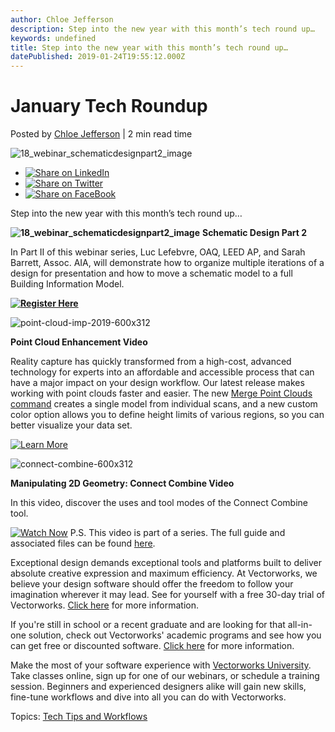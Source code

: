 ```yaml
---
author: Chloe Jefferson
description: Step into the new year with this month’s tech round up…
keywords: undefined
title: Step into the new year with this month’s tech round up… 
datePublished: 2019-01-24T19:55:12.000Z
---
```

  

# January Tech Roundup

 Posted by [Chloe Jefferson](https://blog.vectorworks.net/author/chloe-jefferson) | 2 min read time 

![18_webinar_schematicdesignpart2_image](https://blog.vectorworks.net/hubfs/Blog%20Images/190124_January%20Tech%20Round%20Up/18_webinar_schematicdesignpart2_image.jpg) 

* [![Share on LinkedIn](https://2659751.fs1.hubspotusercontent-na1.net/hubfs/2659751/michaelDemo/share-LI.png)](http://www.linkedin.com/shareArticle?mini=true&url=https%3A%2F%2Fblog.vectorworks.net%2Ftech-roundup-january)
* [![Share on Twitter](https://2659751.fs1.hubspotusercontent-na1.net/hubfs/2659751/michaelDemo/share-TW.png)](https://www.twitter.com/share?text=January%20Tech%20Roundup&url=https%3A%2F%2Fblog.vectorworks.net%2Ftech-roundup-january&via=PMGTweets)
* [![Share on FaceBook](https://2659751.fs1.hubspotusercontent-na1.net/hubfs/2659751/michaelDemo/share-FB.png)](https://www.facebook.com/sharer/sharer.php?u=https%3A%2F%2Fblog.vectorworks.net%2Ftech-roundup-january)

Step into the new year with this month’s tech round up… 

**![18_webinar_schematicdesignpart2_image](https://blog.vectorworks.net/hs-fs/hubfs/Blog%20Images/190124_January%20Tech%20Round%20Up/18_webinar_schematicdesignpart2_image.jpg?width=1024&name=18_webinar_schematicdesignpart2_image.jpg)** **Schematic Design Part 2**

In Part II of this webinar series, Luc Lefebvre, OAQ, LEED AP, and Sarah Barrett, Assoc. AIA, will demonstrate how to organize multiple iterations of a design for presentation and how to move a schematic model to a full Building Information Model. 

**[![Register Here](https://no-cache.hubspot.com/cta/default/3018241/fe9ebf89-78e3-4fdd-b1ce-5a7a53aaae21.png)](https://cta-redirect.hubspot.com/cta/redirect/3018241/fe9ebf89-78e3-4fdd-b1ce-5a7a53aaae21)** 

![point-cloud-imp-2019-600x312](https://blog.vectorworks.net/hs-fs/hubfs/Blog%20Images/190124_January%20Tech%20Round%20Up/point-cloud-imp-2019-600x312.png?width=600&name=point-cloud-imp-2019-600x312.png)

**Point Cloud Enhancement Video**

Reality capture has quickly transformed from a high-cost, advanced technology for experts into an affordable and accessible process that can have a major impact on your design workflow. Our latest release makes working with point clouds faster and easier. The new [Merge Point Clouds command](http://app-help.vectorworks.net/2019/eng/VW2019%5FGuide/Objects%5Fedit2/Merging%5FPoint%5FClouds.htm?utm%5Fcampaign=blog&utm%5Fsource=button&utm%5Fmedium=planetvectorworks&utm%5Fcontent=techroundup012419) creates a single model from individual scans, and a new custom color option allows you to define height limits of various regions, so you can better visualize your data set.

[![Learn More](https://no-cache.hubspot.com/cta/default/3018241/1dce1a9a-0176-40a5-bb8a-865f20e2fedf.png)](https://cta-redirect.hubspot.com/cta/redirect/3018241/1dce1a9a-0176-40a5-bb8a-865f20e2fedf) 

![connect-combine-600x312](https://blog.vectorworks.net/hs-fs/hubfs/Blog%20Images/190124_January%20Tech%20Round%20Up/connect-combine-600x312.png?width=600&name=connect-combine-600x312.png)

**Manipulating 2D Geometry: Connect Combine Video**

In this video, discover the uses and tool modes of the Connect Combine tool.

[![Watch Now](https://no-cache.hubspot.com/cta/default/3018241/1784c03a-87b4-410e-8fcf-e0ffa6c7ea5e.png)](https://cta-redirect.hubspot.com/cta/redirect/3018241/1784c03a-87b4-410e-8fcf-e0ffa6c7ea5e) P.S. This video is part of a series. The full guide and associated files can be found [here](https://www.vectorworks.net/training/2018/getting-started-guides/freeform-modeling).

Exceptional design demands exceptional tools and platforms built to deliver absolute creative expression and maximum efficiency. At Vectorworks, we believe your design software should offer the freedom to follow your imagination wherever it may lead. See for yourself with a free 30-day trial of Vectorworks. [Click here](https://www.vectorworks.net/trial/form) for more information.

If you're still in school or a recent graduate and are looking for that all-in-one solution, check out Vectorworks' academic programs and see how you can get free or discounted software. [Click here](https://www.vectorworks.net/en-US/education) for more information.

Make the most of your software experience with [Vectorworks University](https://university.vectorworks.net/). Take classes online, sign up for one of our webinars, or schedule a training session. Beginners and experienced designers alike will gain new skills, fine-tune workflows and dive into all you can do with Vectorworks. 

 Topics: [Tech Tips and Workflows](https://blog.vectorworks.net/topic/tech-tips-and-workflows) 

  